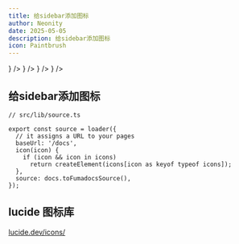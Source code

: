 ```yaml
---
title: 给sidebar添加图标
author: Neonity
date: 2025-05-05
description: 给sidebar添加图标
icon: Paintbrush
---
```


<Cards>
  <Card
    title="如何创建一个博客 https://fumadocs.dev/blog/make-a-blog"
    href="https://fumadocs.dev/blog/make-a-blog"
    icon={<EclipseIcon />}
  />
  <Card
    title="Docs"
    href="/docs"
    icon={ <BookIcon />}
  />
  <Card
    title="Blog"
    href="/blog"
    icon={ <NotebookPen />}
  />
  <Card
    title="Home"
    href="/"
    icon={ <HomeIcon />}
  />
</Cards>

## 给sidebar添加图标

```
// src/lib/source.ts

export const source = loader({
  // it assigns a URL to your pages
  baseUrl: '/docs',
  icon(icon) {  
    if (icon && icon in icons)
      return createElement(icons[icon as keyof typeof icons]);
  },
  source: docs.toFumadocsSource(),
});
```
## lucide 图标库

[lucide.dev/icons/](https://lucide.dev/icons/)
